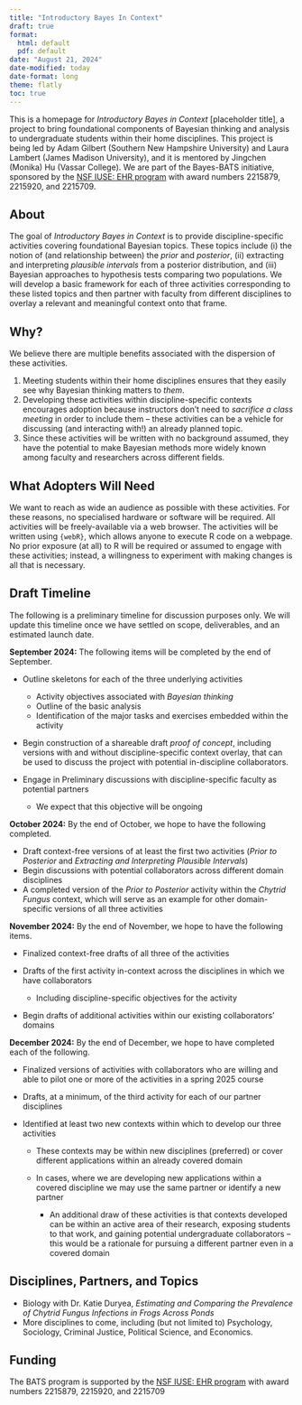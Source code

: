```yaml
---
title: "Introductory Bayes In Context"
draft: true
format: 
  html: default
  pdf: default
date: "August 21, 2024"
date-modified: today
date-format: long
theme: flatly
toc: true
---
```


:::{.callout-note}

This is a homepage for *Introductory Bayes in Context* [placeholder title], a project to bring foundational components of Bayesian thinking and analysis to undergraduate students within their home disciplines. This project is being led by Adam Gilbert (Southern New Hampshire University) and Laura Lambert (James Madison University), and it is mentored by Jingchen (Monika) Hu (Vassar College). We are part of the Bayes-BATS initiative, sponsored by the [NSF IUSE: EHR program](https://www.nsf.gov/pubs/2021/nsf21579/nsf21579.htm) with award numbers 2215879, 2215920, and 2215709. 

:::

## About

The goal of *Introductory Bayes in Context* is to provide discipline-specific activities covering foundational Bayesian topics. These topics include (i) the notion of (and relationship between) the *prior* and *posterior*, (ii) extracting and interpreting *plausible intervals* from a posterior distribution, and (iii) Bayesian approaches to hypothesis tests comparing two populations. We will develop a basic framework for each of three activities corresponding to these listed topics and then partner with faculty from different disciplines to overlay a relevant and meaningful context onto that frame.

## Why?

We believe there are multiple benefits associated with the dispersion of these activities.

1. Meeting students within their home disciplines ensures that they easily see why Bayesian thinking matters to *them*.
2. Developing these activities within discipline-specific contexts encourages adoption because instructors don't need to *sacrifice a class meeting* in order to include them -- these activities can be a vehicle for discussing (and interacting with!) an already planned topic.
3. Since these activities will be written with no background assumed, they have the potential to make Bayesian methods more widely known among faculty and researchers across different fields.

## What Adopters Will Need

We want to reach as wide an audience as possible with these activities. For these reasons, no specialised hardware or software will be required. All activities will be freely-available via a web browser. The activities will be written using `{webR}`, which allows anyone to execute R code on a webpage. No prior exposure (at all) to R will be required or assumed to engage with these activities; instead, a willingness to experiment with making changes is all that is necessary. 

## Draft Timeline

The following is a preliminary timeline for discussion purposes only. We will update this timeline once we have settled on scope, deliverables, and an estimated launch date.

**September 2024:** The following items will be completed by the end of September.

+ Outline skeletons for each of the three underlying activities

  + Activity objectives associated with *Bayesian thinking*
  + Outline of the basic analysis
  + Identification of the major tasks and exercises embedded within the activity
+ Begin construction of a shareable draft *proof of concept*, including versions with and without discipline-specific context overlay, that can be used to discuss the project with potential in-discipline collaborators.
+ Engage in Preliminary discussions with discipline-specific faculty as potential partners

  + We expect that this objective will be ongoing
  
**October 2024:** By the end of October, we hope to have the following completed.

+ Draft context-free versions of at least the first two activities (*Prior to Posterior* and *Extracting and Interpreting Plausible Intervals*)
+ Begin discussions with potential collaborators across different domain disciplines
+ A completed version of the *Prior to Posterior* activity within the *Chytrid Fungus* context, which will serve as an example for other domain-specific versions of all three activities

**November 2024:** By the end of November, we hope to have the following items.

+ Finalized context-free drafts of all three of the activities
+ Drafts of the first activity in-context across the disciplines in which we have collaborators

  + Including discipline-specific objectives for the activity
+ Begin drafts of additional activities within our existing collaborators' domains

**December 2024:** By the end of December, we hope to have completed each of the following.

+ Finalized versions of activities with collaborators who are willing and able to pilot one or more of the activities in a spring 2025 course
+ Drafts, at a minimum, of the third activity for each of our partner disciplines
+ Identified at least two new contexts within which to develop our three activities

  + These contexts may be within new disciplines (preferred) or cover different applications within an already covered domain
  + In cases, where we are developing new applications within a covered discipline we may use the same partner or identify a new partner
  
    + An additional draw of these activities is that contexts developed can be within an active area of their research, exposing students to that work, and gaining potential undergraduate collaborators -- this would be a rationale for pursuing a different partner even in a covered domain 

## Disciplines, Partners, and Topics

+ Biology with Dr. Katie Duryea, *Estimating and Comparing the Prevalence of Chytrid Fungus Infections in Frogs Across Ponds*
+ More disciplines to come, including (but not limited to) Psychology, Sociology, Criminal Justice, Political Science, and Economics.

## Funding 

The BATS program is supported by the [NSF IUSE: EHR program](https://www.nsf.gov/pubs/2021/nsf21579/nsf21579.htm) with award numbers 2215879, 2215920, and 2215709


